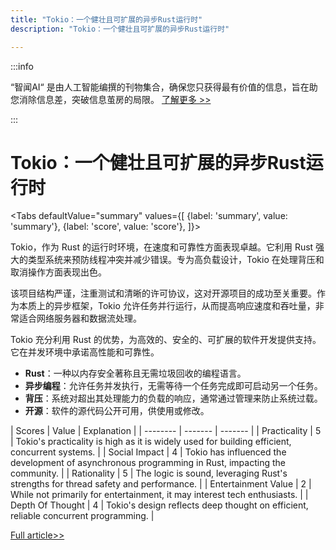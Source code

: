 ```yaml
---
title: "Tokio：一个健壮且可扩展的异步Rust运行时"
description: "Tokio：一个健壮且可扩展的异步Rust运行时"

---
```



:::info

“智闻AI“ 是由人工智能编撰的刊物集合，确保您只获得最有价值的信息，旨在助您消除信息差，突破信息茧房的局限。  [了解更多 >>](/)

:::

# Tokio：一个健壮且可扩展的异步Rust运行时


<Tabs
	defaultValue="summary"
	values={[
	{label: 'summary', value: 'summary'},
	{label: 'score', value: 'score'},
]}>
<TabItem value="summary">


Tokio，作为 Rust 的运行时环境，在速度和可靠性方面表现卓越。它利用 Rust 强大的类型系统来预防线程冲突并减少错误。专为高负载设计，Tokio 在处理背压和取消操作方面表现出色。

该项目结构严谨，注重测试和清晰的许可协议，这对开源项目的成功至关重要。作为本质上的异步框架，Tokio 允许任务并行运行，从而提高响应速度和吞吐量，非常适合网络服务器和数据流处理。

Tokio 充分利用 Rust 的优势，为高效的、安全的、可扩展的软件开发提供支持。它在并发环境中承诺高性能和可靠性。

* **Rust**：一种以内存安全著称且无需垃圾回收的编程语言。
* **异步编程**：允许任务并发执行，无需等待一个任务完成即可启动另一个任务。
* **背压**：系统对超出其处理能力的负载的响应，通常通过管理来防止系统过载。
* **开源**：软件的源代码公开可用，供使用或修改。
</TabItem>
<TabItem value="score">
	| Scores     | Value   | Explanation |
	| -------- | ------- | ------- |
	| Practicality  | 5    | Tokio's practicality is high as it is widely used for building efficient, concurrent systems.    |
	| Social Impact | 4     | Tokio has influenced the development of asynchronous programming in Rust, impacting the community.    |
	| Rationality    | 5    | The logic is sound, leveraging Rust's strengths for thread safety and performance.    |
	| Entertainment Value    | 2    | While not primarily for entertainment, it may interest tech enthusiasts.    |
	| Depth Of Thought    | 4    | Tokio's design reflects deep thought on efficient, reliable concurrent programming.    |
</TabItem>
</Tabs>

[Full article>>](https://github.com/tokio-rs/tokio)
